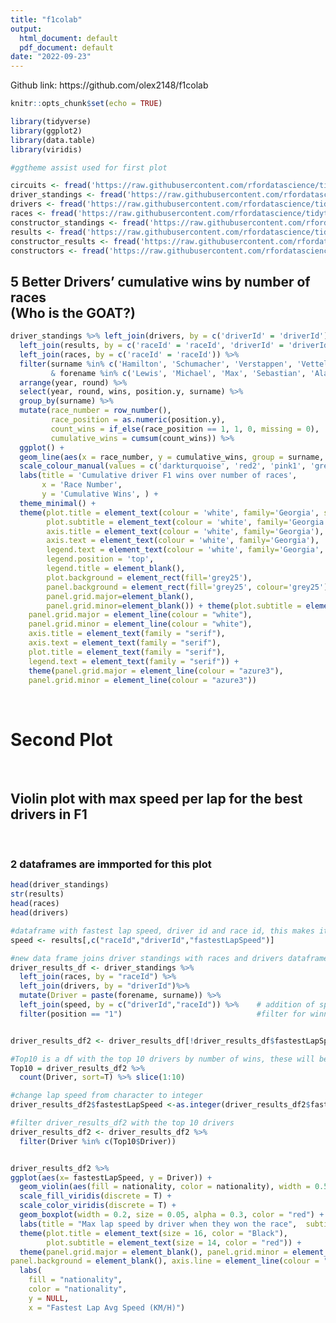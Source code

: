 ```yaml
---
title: "f1colab"
output:
  html_document: default
  pdf_document: default
date: "2022-09-23"
---
```


Github link: https://github.com/olex2148/f1colab

```r
knitr::opts_chunk$set(echo = TRUE)

```

```r

library(tidyverse)
library(ggplot2)
library(data.table)
library(viridis)

#ggtheme assist used for first plot
```

```r

circuits <- fread('https://raw.githubusercontent.com/rfordatascience/tidytuesday/master/data/2021/2021-09-07/circuits.csv')
driver_standings <- fread('https://raw.githubusercontent.com/rfordatascience/tidytuesday/master/data/2021/2021-09-07/driver_standings.csv')
drivers <- fread('https://raw.githubusercontent.com/rfordatascience/tidytuesday/master/data/2021/2021-09-07/drivers.csv')
races <- fread('https://raw.githubusercontent.com/rfordatascience/tidytuesday/master/data/2021/2021-09-07/races.csv')
constructor_standings <- fread('https://raw.githubusercontent.com/rfordatascience/tidytuesday/master/data/2021/2021-09-07/constructor_standings.csv')
results <- fread('https://raw.githubusercontent.com/rfordatascience/tidytuesday/master/data/2021/2021-09-07/results.csv')
constructor_results <- fread('https://raw.githubusercontent.com/rfordatascience/tidytuesday/master/data/2021/2021-09-07/constructor_results.csv')
constructors <- fread('https://raw.githubusercontent.com/rfordatascience/tidytuesday/master/data/2021/2021-09-07/constructors.csv')


```

## 5 Better Drivers' cumulative wins by number of races <br> (Who is the GOAT?) 





```r

driver_standings %>% left_join(drivers, by = c('driverId' = 'driverId')) %>%    # Join to unite names and points
  left_join(results, by = c('raceId' = 'raceId', 'driverId' = 'driverId')) %>%  # Driver position, not in the standing, but the races
  left_join(races, by = c('raceId' = 'raceId')) %>%                             # Join to get number of races drivers have been in
  filter(surname %in% c('Hamilton', 'Schumacher', 'Verstappen', 'Vettel', 'Prost')
         & forename %in% c('Lewis', 'Michael', 'Max', 'Sebastian', 'Alain'))%>% # Take out the five drivers of interest, 2 conditions because e.g. families race
  arrange(year, round) %>%                                                      # Order by year and then round so the races are in chronological order
  select(year, round, wins, position.y, surname) %>%                            # Picking relevant columns (race position)
  group_by(surname) %>%                                                         # Enables different counting of races for each driver instead of total races
  mutate(race_number = row_number(),                                            # calculate the race number of each drivers career by counting row number for each driver
         race_position = as.numeric(position.y),                                # change race position to numeric, was character
         count_wins = if_else(race_position == 1, 1, 0, missing = 0),           # Keep track of each win
         cumulative_wins = cumsum(count_wins)) %>%                              # Sum up the total number of wins
  ggplot() +                                                                    # ggplot Theme Assist :^)
  geom_line(aes(x = race_number, y = cumulative_wins, group = surname, colour = surname), size = 1.5) +
  scale_colour_manual(values = c('darkturquoise', 'red2', 'pink1', 'green3', 'yellow3')) +
  labs(title = 'Cumulative driver F1 wins over number of races',
       x = 'Race Number',
       y = 'Cumulative Wins', ) +
  theme_minimal() +
  theme(plot.title = element_text(colour = 'white', family='Georgia', size = 16, hjust = 0.5),
        plot.subtitle = element_text(colour = 'white', family='Georgia', size = 14),
        axis.title = element_text(colour = 'white', family='Georgia'),
        axis.text = element_text(colour = 'white', family='Georgia'),
        legend.text = element_text(colour = 'white', family='Georgia', size=12),
        legend.position = 'top',
        legend.title = element_blank(),
        plot.background = element_rect(fill='grey25'),
        panel.background = element_rect(fill='grey25', colour='grey25'),
        panel.grid.major=element_blank(),
        panel.grid.minor=element_blank()) + theme(plot.subtitle = element_text(family = "serif"),
    panel.grid.major = element_line(colour = "white"),
    panel.grid.minor = element_line(colour = "white"),
    axis.title = element_text(family = "serif"),
    axis.text = element_text(family = "serif"),
    plot.title = element_text(family = "serif"),
    legend.text = element_text(family = "serif")) +
    theme(panel.grid.major = element_line(colour = "azure3"),
    panel.grid.minor = element_line(colour = "azure3"))


```

<br>

# Second Plot

<br>

##  Violin plot with max speed per lap for the best drivers in F1

<br>

### 2 dataframes are immported for this plot

```r
head(driver_standings)
str(results)
head(races)
head(drivers)
```




```r
#dataframe with fastest lap speed, driver id and race id, this makes it earsier to add fastest lap to dataframes later
speed <- results[,c("raceId","driverId","fastestLapSpeed")]

#new data frame joins driver standings with races and drivers dataframes 
driver_results_df <- driver_standings %>%                                                
  left_join(races, by = "raceId") %>%
  left_join(drivers, by = "driverId")%>%  
  mutate(Driver = paste(forename, surname)) %>%
  left_join(speed, by = c("driverId","raceId")) %>%    # addition of speed data frame with driverId","raceId" or duplicates will be generated 
  filter(position == "1")                              #filter for winner of race, this means we only plot for the fastest lap of the races where the drivers won


driver_results_df2 <- driver_results_df[!driver_results_df$fastestLapSpeed == "\\N", ]   #remove "\\N" this is NA equivalent

#Top10 is a df with the top 10 drivers by number of wins, these will be the only drivers included in the plot
Top10 = driver_results_df2 %>% 
  count(Driver, sort=T) %>% slice(1:10)

#change lap speed from character to integer
driver_results_df2$fastestLapSpeed <-as.integer(driver_results_df2$fastestLapSpeed)

#filter driver_results_df2 with the top 10 drivers
driver_results_df2 <- driver_results_df2 %>%
  filter(Driver %in% c(Top10$Driver))


driver_results_df2 %>% 
ggplot(aes(x= fastestLapSpeed, y = Driver)) +
  geom_violin(aes(fill = nationality, color = nationality), width = 0.5, size = 0.1) +
  scale_fill_viridis(discrete = T) +
  scale_color_viridis(discrete = T) +
  geom_boxplot(width = 0.2, size = 0.05, alpha = 0.3, color = "red") +
  labs(title = "Max lap speed by driver when they won the race",  subtitle = "2015-2021" ) +
  theme(plot.title = element_text(size = 16, color = "Black"),
        plot.subtitle = element_text(size = 14, color = "red")) +
  theme(panel.grid.major = element_blank(), panel.grid.minor = element_blank(),
panel.background = element_blank(), axis.line = element_line(colour = "black")) + 
  labs(
    fill = "nationality", 
    color = "nationality",
    y = NULL,
    x = "Fastest Lap Avg Speed (KM/H)") 
```




